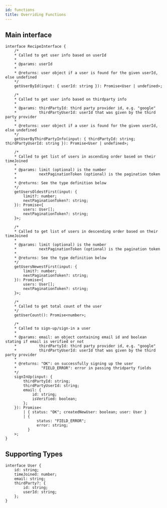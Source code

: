```yaml
---
id: functions
title: Overriding Functions
---
```


## Main interface

```tsx
interface RecipeInterface {
    /* 
    * Called to get user info based on userId
    * 
    * @params: userId
    * 
    * @returns: user object if a user is found for the given userId, else undefined
    */
    getUserById(input: { userId: string }): Promise<User | undefined>;

    /* 
    * Called to get user info based on thirdparty info
    * 
    * @params: thirdPartyId: third party provider id, e.g. "google"
    *          thirdPartyUserId: userId that was given by the third party provider
    * 
    * @returns: user object if a user is found for the given userId, else undefined
    */
    getUserByThirdPartyInfo(input: { thirdPartyId: string; thirdPartyUserId: string }): Promise<User | undefined>;

    /* 
    * Called to get list of users in ascending order based on their timeJoined
    * 
    * @params: limit (optional) is the number
    *          nextPaginationToken (optional) is the pagination token
    * 
    * @returns: See the type definition below
    */
    getUsersOldestFirst(input: {
        limit?: number;
        nextPaginationToken?: string;
    }): Promise<{
        users: User[];
        nextPaginationToken?: string;
    }>;

    /* 
    * Called to get list of users in descending order based on their timeJoined
    * 
    * @params: limit (optional) is the number
    *          nextPaginationToken (optional) is the pagination token
    * 
    * @returns: See the type definition below
    */
    getUsersNewestFirst(input: {
        limit?: number;
        nextPaginationToken?: string;
    }): Promise<{
        users: User[];
        nextPaginationToken?: string;
    }>;

    /* 
    * Called to get total count of the user
    */
    getUserCount(): Promise<number>;

    /* 
    * Called to sign-up/sign-in a user
    * 
    * @params: email: an object containing email id and boolean stating if email is verified or not
    *          thirdPartyId: third party provider id, e.g. "google"
    *          thirdPartyUserId: userId that was given by the third party provider
    * 
    * @returns: "OK": on successfully signing up the user
    *           "FIELD_ERROR": error in passing thridparty fields
    */
    signInUp(input: {
        thirdPartyId: string;
        thirdPartyUserId: string;
        email: {
            id: string;
            isVerified: boolean;
        };
    }): Promise<
        | { status: "OK"; createdNewUser: boolean; user: User }
        | {
              status: "FIELD_ERROR";
              error: string;
          }
    >;
}
```

## Supporting Types
```tsx
interface User {
    id: string;
    timeJoined: number;
    email: string;
    thirdParty?: {
        id: string;
        userId: string;
    };
}
```